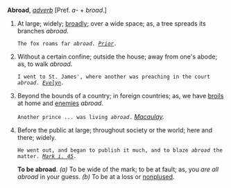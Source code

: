 '''Abroad''', ''[[adverb (part of speech)|adverb]]'' [Pref. ''a-'' + ''broad''.]

<ol>
<li>At large; widely; [[broadly]]; over a wide space; as, a tree spreads its branches ''abroad''.

<code>The fox roams far ''abroad''. ''[[Prior (source)|Prior]].''</code>

<li> Without a certain confine; outside the house; away from one's abode; as, to walk ''abroad''.

<code>I went to St. James', where another was preaching in the court ''abroad''. ''[[Evelyn (source)|Evelyn]].''</code>

<li> Beyond the bounds of a country; in foreign countries; as, we have [[broils]] at home and [[enemies]] ''abroad''.

<code>Another prince ... was living ''abroad''.</code> ''[[Macaulay (source)|Macaulay]].''

<li> Before the public at large; throughout society or the world; here and there; widely.

<code>He went out, and began to publish it much, and to blaze ''abroad'' the matter. ''[[Mark i. 45 (source)|Mark i. 45]].''</code>

'''To be abroad'''. ''(a)'' To be wide of the mark; to be at fault; as, you ''are all abroad'' in your guess. ''(b)'' To be at a loss or [[nonplused]].
</ol>